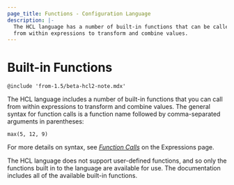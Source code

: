 ```yaml
---
page_title: Functions - Configuration Language
description: |-
  The HCL language has a number of built-in functions that can be called
  from within expressions to transform and combine values.
---
```


# Built-in Functions

`@include 'from-1.5/beta-hcl2-note.mdx'`

The HCL language includes a number of built-in functions that you can
call from within expressions to transform and combine values. The general
syntax for function calls is a function name followed by comma-separated
arguments in parentheses:

```hcl
max(5, 12, 9)
```

For more details on syntax, see
[_Function Calls_](/packer/docs/templates/hcl_templates/expressions#function-calls)
on the Expressions page.

The HCL language does not support user-defined functions, and so only
the functions built in to the language are available for use. The documentation includes all of the available built-in functions.
